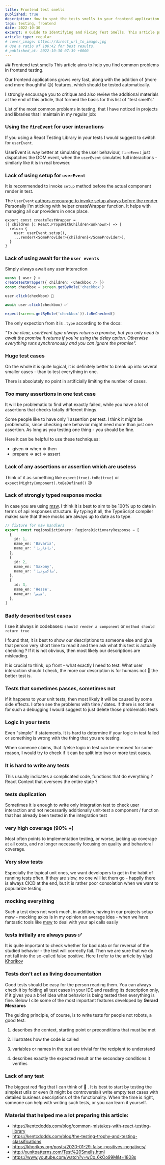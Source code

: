 ```yaml
---
title: Frontend test smells
published: true
description: How to spot the tests smells in your frontend application
tags: testing, frontend
date: 2022-10-30
excerpt: A Guide to Identifying and Fixing Test Smells. This article provides a comprehensive overview of common test smells, including the misuse of user events and the pitfalls of redundant assertions.
article_type: regular
# cover_image: https://direct_url_to_image.jpg
# Use a ratio of 100:42 for best results.
# published_at: 2022-10-30 07:39 +0000
---
```



<ArticleWrapper>
<ArticleHeader>
## Frontend test smells
</ArticleHeader>

<ArticleContent>
This article aims to help you find common problems in frontend testing.

Our frontend applications grows very fast, along with the addition of (more and more thoughtful 😉) features, which should be tested automatically.

I strongly encourage you to critique and also review the additional materials at the end of this article, that formed the basis for this list of "test smell's"

List of the most common problems in testing, that I have noticed in projects and libraries that I maintain in my regular job:

### Using the `fireEvent` for user interactions

If you using a React Testing Library in your tests I would suggest to switch for `userEvent`.

UserEvent is way better at simulating the user behaviour, `fireEvent` just dispatches the DOM event, when the `userEvent` simulates full interactions - similarly like it is in real browser.

### Lack of using setup for `userEvent`

It is recommended to invoke `setup` method before the actual component render in test.

The `UserEvent` [authors encourage to invoke setup always before the render](https://testing-library.com/docs/user-event/intro#writing-tests-with-userevent). Personally I'm sticking with helper createWrapper function. It helps with managing all our providers in once place.

```tsx
export const createTestWrapper =
({ children }: React.PropsWithChildren<unknown>) => {
  return {
    user: userEvent.setup(),
    ...render(<SomeProvider>{children}</SomeProvider>),
  }
}
```

### Lack of using await for the `user events`

Simply always await any user interaction

```typescript
const { user } =
createTestWrapper({ children: <Checkbox /> })
const checkbox = screen.getByRole('checkbox')

user.click(checkbox) 🛑

await user.click(checkbox) ✅

expect(screen.getByRole('checkbox')).toBeChecked()
```

The only expection from it is `.type` according to the docs:

_"To be clear, userEvent.type always returns a promise, but you only need to await the promise it returns if you're using the delay option. Otherwise everything runs synchronously and you can ignore the promise"._


### Huge test cases

On the whole it is quite logical, it is definitely better to break up into several smaller cases - than to test everything in one.

There is absolutely no point in artificially limiting the number of cases.


### Too many assertions in one test case

It will be problematic to find what exactly failed, while you have a lot of assertions that checks totally different things.

Some people like to have only 1 assertion per test. I think it might be problematic, since checking one behavior might need more than just one assertion. As long as you testing one thing - you should be fine.

Here it can be helpful to use these techniques:

- given => when => then
- prepare => act => assert


### Lack of any assertions or assertion which are useless

Think of it as something like `expect(true).toBe(true)` or `expect(MightyComponent).toBeDefined()` 😉


### Lack of strongly typed response mocks

In case you are using [msw](https://mswjs.io/).
I think it is best to aim to be 100% up to date in terms of api responses structure.
By typing it all, the TypeScript compiler makes sure that these mocks are always up to date as to type.

```typescript
// fixture for msw handlers
export const regionsDictionary: RegionsDictionaryResponse = [
  {
    id: 1,
    name_en: 'Bavaria',
    name_ar: 'بافاريا',
  },
  {
    id: 2,
    name_en: 'Saxony',
    name_ar: 'ساكسونيا',
  },
  {
    id: 3,
    name_en: 'Hesse',
    name_ar: 'هيس',
  },
]
```


### Badly described test cases

I see it always in codebases: `should render a component` or `method should return true`

I found that, it is best to show our descriptions to someone else and give that person very short time to read it and then ask what this test is actually checking ?
If it is not obvious, then most likely our descriptions are misleading.

It is crucial to think, up front - what exactly I need to test. What user interaction should I check, the more our description is for humans not 🤖 the better test is.


### Tests that sometimes passes, sometimes not

If it happens to your unit tests, then most likely it will be caused by some side effects. I often see the problems with time / dates.
If there is not time for such a debugging I would suggest to just delete those problematic tests


### Logic in your tests

Even "simple" if statements. It is hard to determine if your logic in test failed or something is wrong with the thing that you are testing.

When someone claims, that if/else logic in test can be removed for some reason, I would try to check if it can be split into two or more test cases.


### It is hard to write any tests

This usually indicates a complicated code, functions that do everything ? React Context that oversees the entire state ?


### tests duplication

Sometimes it is enough to write only integration test to check user interaction and not necessarily additionally unit-test a component / function that has already been tested in the integration test


### very high coverage (90% +)

Most often points to implementation testing, or worse, jacking up coverage at all costs, and no longer necessarily focusing on quality and behavioral coverage.


### Very slow tests

Especially the typical unit ones, we want developers to get in the habit of running tests often.
If they are slow, no one will let them go - happily there is always CICD at the end, but it is rather poor consolation when we want to popularize testing.


### mocking everything

Such a test does not work much, in addition, having in our projects setup msw - mocking axios is in my opinion an average idea - when we have fantastic tools like [msw](https://mswjs.io/) to deal with your api calls easily


### tests initially are always pass ✅

It is quite important to check whether for bad data or for reversal of the studied behavior - the test will correctly fail.
Then we are sure that we do not fall into the so-called false positive.
Here I refer to the article by [Vlad Khorikov](https://khorikov.org/posts/2020-01-29-false-positives-negatives/)


### Tests don't act as living documentation

Good tests should be easy for the person reading them.
You can always check it by folding all test cases in your IDE and reading its description only, if it gives you a brief idea what behavior is being tested then everything is fine.
Below I cite some of the most important features developed by **Gerard Meszaros**

The guiding principle, of course, is to write tests for people not robots, a good test:


1. describes the context, starting point or preconditions that must be met

2. illustrates how the code is called

3. variables or names in the test are trivial for the recipient to understand

4. describes exactly the expected result or the secondary conditions it verifies



### Lack of any test

The biggest red flag that I can think of 🛑 . It is best to start by testing the simplest utils or even (it might be controversial) write empty test cases with detailed business descriptions of the functionality.
When the time is right, someone can help with writing such tests, or you can learn it yourself.

### Material that helped me a lot preparing this article:

- https://kentcdodds.com/blog/common-mistakes-with-react-testing-library
- https://kentcdodds.com/blog/the-testing-trophy-and-testing-classifications
- https://khorikov.org/posts/2020-01-29-false-positives-negatives/
- http://xunitpatterns.com/Test%20Smells.html
- https://www.youtube.com/watch?v=wCx_6kOo99M&t=1808s

</ArticleContent>

</ArticleWrapper>